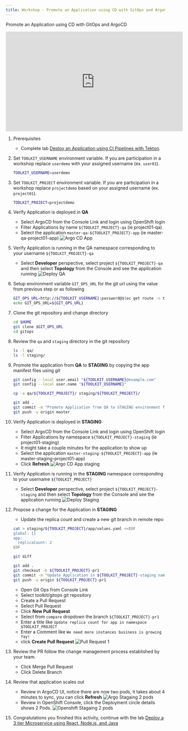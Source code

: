 ```yaml
---
title: Workshop - Promote an Application using CD with GitOps and ArgoCD
---
```



<PageDescription>

Promote an Application using CD with GitOps and ArgoCD

</PageDescription>


<iframe width="560" height="315" src="https://www.youtube.com/embed/Fr85xbcM_es" frameborder="0" allow="accelerometer; autoplay; clipboard-write; encrypted-media; gyroscope; picture-in-picture" allowfullscreen></iframe>


1. Prerequisites
    - Complete lab [Deploy an Application using CI Pipelines with Tekton](./ci).

1. Set `TOOLKIT_USERNAME` environment variable. 
   If you are participation in a workshop replace `userdemo` with your assigned username (ex. `user01`).
    ```bash
    TOOLKIT_USERNAME=userdemo

    ```

1. Set `TOOLKIT_PROJECT` environment variable. 
   If you are participation in a workshop replace `projectdemo` based on your assigned username (ex. `project01`).
    ```bash
    TOOLKIT_PROJECT=projectdemo

    ```

1. Verify Application is deployed in **QA**
    - Select ArgoCD from the Console Link and login using OpenShift login
    - Filter Applications by name `${TOOLKIT_PROJECT}-qa` (ie project01-qa)
    - Select the application `master-qa-${TOOLKIT_PROJECT}-app` (ie master-qa-project01-app)
        ![Argo CD App](../images/argo-app.jpg)

1. Verify Application is running in the QA namespace corresponding to your username `${TOOLKIT_PROJECT}-qa`
    - Select **Developer** perspective, select project `${TOOLKIT_PROJECT}-qa` and then select **Topology** from the Console and see the application running
        ![Deploy QA](../images/deploy-qa.jpg)

1. Setup environment variable `GIT_OPS_URL` for the git url using the value from previous step or as following
    ```bash
    GIT_OPS_URL=http://${TOOLKIT_USERNAME}:password@$(oc get route -n tools gogs --template='{{.spec.host}}')/toolkit/gitops
    echo GIT_OPS_URL=${GIT_OPS_URL}
    ```

1. Clone the git repository and change directory
    ```bash
    cd $HOME
    git clone $GIT_OPS_URL
    cd gitops
    ```

1. Review the `qa` and `staging` directory in the git repository
    ```bash
    ls -l qa/
    ls -l staging/
    ```

1. Promote the application from **QA** to **STAGING** by copying the app manifest files using git
    ```bash
    git config --local user.email "${TOOLKIT_USERNAME}@example.com"
    git config --local user.name "${TOOLKIT_USERNAME}"

    cp -a qa/${TOOLKIT_PROJECT}/ staging/${TOOLKIT_PROJECT}/

    git add .
    git commit -m "Promote Application from QA to STAGING environment for $TOOLKIT_PROJECT"
    git push -u origin master
    ```

1. Verify Application is deployed in **STAGING**
    - Select ArgoCD from the Console Link and login using OpenShift login
    - Filter Applications by namespace `${TOOLKIT_PROJECT}-staging` (ie project01-staging)
    - It might take a couple minutes for the application to show up
    - Select the application `master-staging-${TOOLKIT_PROJECT}-app` (ie master-staging-project01-app)
    - Click **Refresh**
        ![Argo CD App staging](../images/argo-app-staging.jpg)

1. Verify Application is running in the **STAGING** namespace corresponding to your username `${TOOLKIT_PROJECT}`
    - Select **Developer** perspective, select project `${TOOLKIT_PROJECT}-staging` and then select **Topology** from the Console and see the application running
        ![Deploy Staging](../images/deploy-staging.jpg)

1. Propose a change for the Application in **STAGING**
    - Update the replica count and create a new git branch in remote repo
    ```bash
    cat > staging/${TOOLKIT_PROJECT}/app/values.yaml <<EOF
    global: {}
    app:
      replicaCount: 2
    EOF

    git diff

    git add .
    git checkout -b ${TOOLKIT_PROJECT}-pr1
    git commit -m "Update Application in ${TOOLKIT_PROJECT}-staging namespace"
    git push -u origin ${TOOLKIT_PROJECT}-pr1
    ```
    - Open Git Ops from Console Link
    - Select toolkit/gitops git repository
    - Create a Pull Request
    - Select Pull Request
    - Click **New Pull Request**
    - Select from `compare` dropdown the branch `${TOOLKIT_PROJECT}-pr1`
    - Enter a title like `Update replica count for app in namespace $TOOLKIT_PROJECT`
    - Enter a Comment like `We need more instances business is growing Yay!`
    - click **Create Pull Request**
        ![Pull Request 1](../images/gitops-pr1.jpg)

1. Review the PR follow the change management process established by your team.
    - Click Merge Pull Request
    - Click Delete Branch

1. Review that application scales out
    - Review in ArgoCD UI, notice there are now two pods, it takes about 4 minutes to sync, you can click **Refresh**
        ![Argo Stagaing 2 pods](../images/argo-app-staging2.jpg)
    - Review in OpenShift Console, click the Deployment circle details shows 2 Pods.
        ![Openshift Stagaing 2 pods](../images/deploy-staging2.jpg)

1. Congratulations you finished this activity, continue with the lab [Deploy a 3 tier Microservice using React, Node.js, and Java](../inventory)